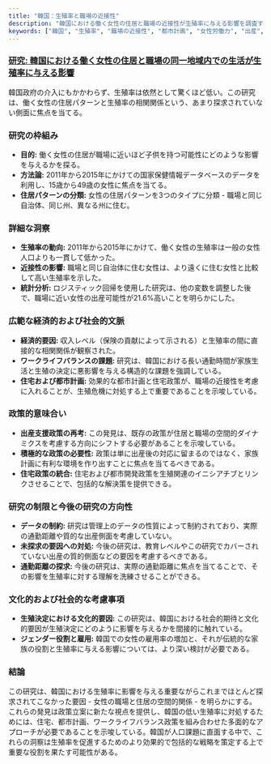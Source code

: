 ```yaml
---
title: "韓国：生殖率と職場の近接性"
description: "韓国における働く女性の住居と職場の近接性が生殖率に与える影響を調査する。"
keywords: ["韓国", "生殖率", "職場の近接性", "都市計画", "女性労働力", "出産", "住宅政策", "ワークライフバランス", "人口課題", "家族計画"]
---
```


### [研究: 韓国における働く女性の住居と職場の同一地域内での生活が生殖率に与える影響](https://www.ncbi.nlm.nih.gov/pmc/articles/PMC6928465/)

韓国政府の介入にもかかわらず、生殖率は依然として驚くほど低い。この研究は、働く女性の住居パターンと生殖率の相関関係という、あまり探求されていない側面に焦点を当てる。

### **研究の枠組み**

* **目的:** 働く女性の住居が職場に近いほど子供を持つ可能性にどのような影響を与えるかを探る。
* **方法論:** 2011年から2015年にかけての国家保健情報データベースのデータを利用し、15歳から49歳の女性に焦点を当てる。
* **住居パターンの分類:** 女性の住居パターンを3つのタイプに分類 - 職場と同じ自治体、同じ州、異なる州に住む。

### **詳細な洞察**

* **生殖率の動向:** 2011年から2015年にかけて、働く女性の生殖率は一般の女性人口よりも一貫して低かった。
* **近接性の影響:** 職場と同じ自治体に住む女性は、より遠くに住む女性と比較して高い生殖率を示した。
* **統計分析:** ロジスティック回帰を使用した研究は、他の変数を調整した後で、職場に近い女性の出産可能性が21.6%高いことを明らかにした。

### **広範な経済的および社会的文脈**

* **経済的要因:** 収入レベル（保険の貢献によって示される）と生殖率の間に直接的な相関関係が観察された。
* **ワークライフバランスの課題:** 研究は、韓国における長い通勤時間が家族生活と生殖の決定に悪影響を与える構造的な課題を強調している。
* **住宅および都市計画:** 効果的な都市計画と住宅政策が、職場の近接性を考慮に入れることが、生殖危機に対処する上で重要であることを示唆している。

### **政策的意味合い**

* **出産支援政策の再考:** この発見は、既存の政策が住居と職場の空間的ダイナミクスを考慮する方向にシフトする必要があることを示唆している。
* **積極的な政策の必要性:** 政策は単に出産後の対応に留まるのではなく、家族計画に有利な環境を作り出すことに焦点を当てるべきである。
* **住宅政策の統合:** 住宅および都市開発政策を生殖関連のイニシアチブとリンクさせることで、包括的な解決策を提供できる。

### **研究の制限と今後の研究の方向性**

* **データの制約:** 研究は管理上のデータの性質によって制約されており、実際の通勤距離や質的な出産側面を考慮していない。
* **未探求の要因への対処:** 今後の研究は、教育レベルやこの研究でカバーされていない出産の質的側面などの要因を考慮するべきである。
* **通勤距離の探求:** 今後の研究は、実際の通勤距離に焦点を当てることで、その影響を生殖率に対する理解を洗練させることができる。

### **文化的および社会的な考慮事項**

* **生殖決定における文化的要因:** この研究は、韓国における社会的期待と文化的要因が生殖決定にどのように影響を与えるかを間接的に触れている。
* **ジェンダー役割と雇用:** 韓国での女性の雇用率の増加と、それが伝統的な家族の役割と生殖率に与える影響については、より深い検討が必要である。

### **結論**

この研究は、韓国における生殖率に影響を与える重要ながらこれまでほとんど探求されてこなかった要因 - 女性の職場と住居の空間的関係 - を明らかにする。これらの発見は政策立案に新たな視点を提供し、韓国の低い生殖率に対処するためには、住宅、都市計画、ワークライフバランス政策を組み合わせた多面的なアプローチが必要であることを示唆している。韓国が人口課題に直面する中で、これらの洞察は生殖率を促進するためのより効果的で包括的な戦略を策定する上で重要な役割を果たす可能性がある。
